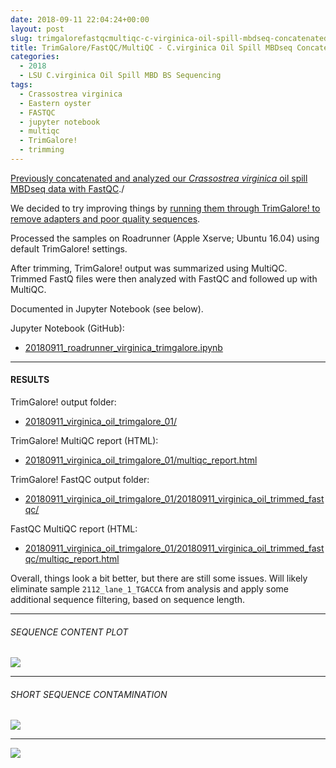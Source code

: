 ```yaml
---
date: 2018-09-11 22:04:24+00:00
layout: post
slug: trimgalorefastqcmultiqc-c-virginica-oil-spill-mbdseq-concatenated-sequences
title: TrimGalore/FastQC/MultiQC - C.virginica Oil Spill MBDseq Concatenated Sequences
categories:
  - 2018
  - LSU C.virginica Oil Spill MBD BS Sequencing
tags:
  - Crassostrea virginica
  - Eastern oyster
  - FASTQC
  - jupyter notebook
  - multiqc
  - TrimGalore!
  - trimming
---
```


[Previously concatenated and analyzed our _Crassostrea virginica_ oil spill MBDseq data with FastQC](https://robertslab.github.io/sams-notebook/posts/2018/2018-09-10-sequencing-data-analysis-c-virginica-oil-spill-mbdseq-concatenation-fastqc/)./

We decided to try improving things by [running them through TrimGalore! to remove adapters and poor quality sequences](https://github.com/RobertsLab/resources/issues/369).

Processed the samples on Roadrunner (Apple Xserve; Ubuntu 16.04) using default TrimGalore! settings.

After trimming, TrimGalore! output was summarized using MultiQC. Trimmed FastQ files were then analyzed with FastQC and followed up with MultiQC.

Documented in Jupyter Notebook (see below).

Jupyter Notebook (GitHub):





  * [20180911_roadrunner_virginica_trimgalore.ipynb](https://github.com/RobertsLab/code/blob/master/notebooks/sam/20180911_roadrunner_virginica_trimgalore.ipynb)





* * *





#### RESULTS



TrimGalore! output folder:





  * [20180911_virginica_oil_trimgalore_01/](https://owl.fish.washington.edu/Athaliana/20180911_virginica_oil_trimgalore_01/)



TrimGalore! MultiQC report (HTML):



  * [20180911_virginica_oil_trimgalore_01/multiqc_report.html](https://owl.fish.washington.edu/Athaliana/20180911_virginica_oil_trimgalore_01/multiqc_report.html)



TrimGalore! FastQC output folder:



  * [20180911_virginica_oil_trimgalore_01/20180911_virginica_oil_trimmed_fastqc/](https://owl.fish.washington.edu/Athaliana/20180911_virginica_oil_trimgalore_01/20180911_virginica_oil_trimmed_fastqc/)



FastQC MultiQC report (HTML:



  * [20180911_virginica_oil_trimgalore_01/20180911_virginica_oil_trimmed_fastqc/multiqc_report.html](https://owl.fish.washington.edu/Athaliana/20180911_virginica_oil_trimgalore_01/20180911_virginica_oil_trimmed_fastqc/multiqc_report.html)



Overall, things look a bit better, but there are still some issues. Will likely eliminate sample `2112_lane_1_TGACCA`  from analysis and apply some additional sequence filtering, based on sequence length.



* * *





###### SEQUENCE CONTENT PLOT



![](https://user-images.githubusercontent.com/4442039/45500147-d84d6a00-b732-11e8-816d-ff8bde235aba.png)



* * *





###### SHORT SEQUENCE CONTAMINATION



![](https://user-images.githubusercontent.com/4514104/45501383-db962500-b735-11e8-895a-2caf8bd8cff9.png)



* * *



![](https://user-images.githubusercontent.com/4514104/45501387-dd5fe880-b735-11e8-86a7-9b0efc162a73.png)
